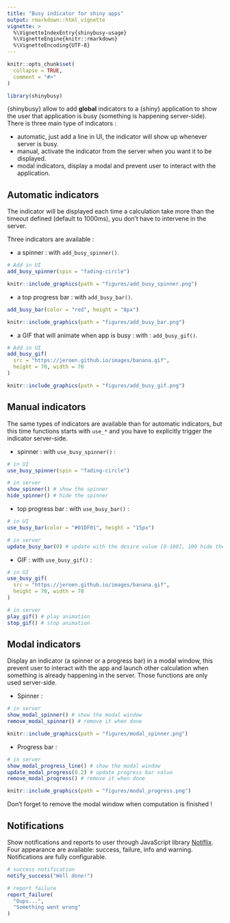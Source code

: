 ```yaml
---
title: "Busy indicator for shiny apps"
output: rmarkdown::html_vignette
vignette: >
  %\VignetteIndexEntry{shinybusy-usage}
  %\VignetteEngine{knitr::rmarkdown}
  %\VignetteEncoding{UTF-8}
---
```


<style>
p > img {
  width: 750px;
  margin: 1em auto;
}
</style>


```r
knitr::opts_chunk$set(
  collapse = TRUE,
  comment = "#>"
)
```

```r
library(shinybusy)
```

{shinybusy} allow to add **global** indicators to a {shiny} application to show the user that application is busy (something is happening server-side). There is three main type of indicators :

* automatic, just add a line in UI, the indicator will show up whenever server is busy.
* manual, activate the indicator from the server when you want it to be displayed.
* modal indicators, display a modal and prevent user to interact with the application.



## Automatic indicators

The indicator will be displayed each time a calculation take more than the timeout defined (default to 1000ms), you don't have to intervene in the server.

Three indicators are available :

* a spinner : with `add_busy_spinner()`.

```r
# Add in UI
add_busy_spinner(spin = "fading-circle")
```


```r
knitr::include_graphics(path = "figures/add_busy_spinner.png")
```


* a top progress bar : with `add_busy_bar()`.

```r
add_busy_bar(color = "red", height = "8px")
```


```r
knitr::include_graphics(path = "figures/add_busy_bar.png")
```


* a GIF that will animate when app is busy : with : `add_busy_gif()`.

```r
# Add in UI
add_busy_gif(
  src = "https://jeroen.github.io/images/banana.gif",
  height = 70, width = 70
)
```

```r
knitr::include_graphics(path = "figures/add_busy_gif.png")
```



## Manual indicators

The same types of indicators are available than for automatic indicators, but this time functions starts with `use_*` and you have to explicitly trigger the indicator server-side.


* spinner : with `use_busy_spinner()` :

```r
# in UI
use_busy_spinner(spin = "fading-circle")

# in server
show_spinner() # show the spinner
hide_spinner() # hide the spinner
```


* top progress bar : with `use_busy_bar()` :

```r
# in UI
use_busy_bar(color = "#01DF01", height = "15px")

# in server
update_busy_bar(0) # update with the desire value [0-100], 100 hide the bar
```


* GIF : with `use_busy_gif()` :

```r
# in UI
use_busy_gif(
  src = "https://jeroen.github.io/images/banana.gif",
  height = 70, width = 70
)

# in server
play_gif() # play animation
stop_gif() # stop animation
```



## Modal indicators

Display an indicator (a spinner or a progress bar) in a modal window, this prevent user to interact with the app and launch other calculation when something is already happening in the server. Those functions are only used server-side.


* Spinner : 

```r
# in server
show_modal_spinner() # show the modal window
remove_modal_spinner() # remove it when done
```

```r
knitr::include_graphics(path = "figures/modal_spinner.png")
```


* Progress bar :

```r
# in server
show_modal_progress_line() # show the modal window
update_modal_progress(0.2) # update progress bar value
remove_modal_progress() # remove it when done
```

```r
knitr::include_graphics(path = "figures/modal_progress.png")
```


Don't forget to remove the modal window when computation is finished !



## Notifications

Show notifications and reports to user through JavaScript library [Notiflix](https://notiflix.github.io/). Four appearance are available: success, failure, info and warning. Notifications are fully configurable.

```r
# success notification
notify_success("Well done!")

# report failure
report_failure(
  "Oups...",
  "Something went wrong"
)
```



